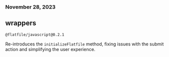 ### November 28, 2023

## wrappers

`@flatfile/javascript@0.2.1`

Re-introduces the `initializeFlatfile` method, fixing issues with the submit
action and simplifying the user experience.
